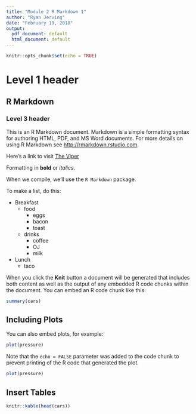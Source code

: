 ```yaml
---
title: "Module 2 R Markdown 1"
author: "Ryan Jerving"
date: "February 19, 2018"
output:
  pdf_document: default
  html_document: default
---
```


```r
knitr::opts_chunk$set(echo = TRUE)
```

# Level 1 header

## R Markdown

### Level 3 header

This is an R Markdown document. Markdown is a simple formatting syntax for authoring HTML, PDF, and MS Word documents. For more details on using R Markdown see <http://rmarkdown.rstudio.com>.

Here's a link to visit [The Viper](https://theviper.org)

Formatting in **bold** or *italics*.

When we compile, we'll use the `R Markdown` package.

To make a list, do this:

* Breakfast
    - food
        + eggs
        + bacon
        + toast
    - drinks
        + coffee
        + OJ
        + milk
* Lunch
    - taco

When you click the **Knit** button a document will be generated that includes both content as well as the output of any embedded R code chunks within the document. You can embed an R code chunk like this:

```r
summary(cars)
```

## Including Plots

You can also embed plots, for example:

```r
plot(pressure)
```

Note that the `echo = FALSE` parameter was added to the code chunk to prevent printing of the R code that generated the plot.

```r

plot(pressure)

```

## Insert Tables

```r

knitr::kable(head(cars))

```

